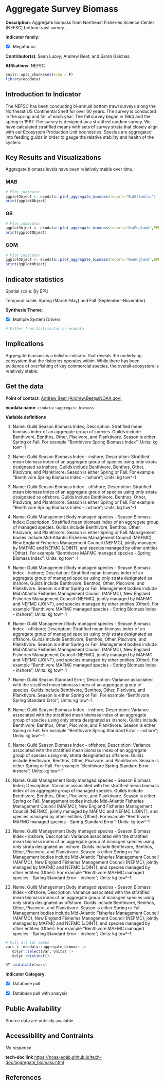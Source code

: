 # Aggregate Survey Biomass

**Description**: Aggregate biomass from Northeast Fisheries Science Center (NEFSC) bottom trawl survey.

**Indicator family**: 

- [X] Megafauna


**Contributor(s)**: Sean Lucey, Andrew Beet, and Sarah Gaichas.

**Affiliations**: NEFSC

```{r echo=FALSE}
knitr::opts_chunk$set(echo = F)
library(ecodata)
```
## Introduction to Indicator
The NEFSC has been conducting bi-annual bottom trawl surveys along the Northeast US Continental Shelf for over 60 years.  The survey is conducted in the spring and fall of each year.  The fall survey began in 1964 and the spring in 1967.  The survey is designed as a stratified random survey.  We have calculated stratified means with sets of survey strata that closely align with our Ecosystem Production Unit boundaries.  Species are aggregated into feeding guilds in order to gauge the relative stability and health of the system.

## Key Results and Visualizations
Aggregate biomass levels have been relatively stable over time.

### MAB

```{r plot_aggregate_biomassMAB}
# Plot indicator
ggplotObject <- ecodata::plot_aggregate_biomass(report='MidAtlantic')
print(ggplotObject)
```

### GB

```{r plot_aggregate_biomassNEGB}
# Plot indicator
ggplotObject <- ecodata::plot_aggregate_biomass(report='NewEngland',EPU='GB')
print(ggplotObject)
```

### GOM

```{r plot_aggregate_biomassNEGOM}
# Plot indicator
ggplotObject <- ecodata::plot_aggregate_biomass(report='NewEngland',EPU='GOM')
print(ggplotObject)
```


## Indicator statistics 
Spatial scale: By EPU

Temporal scale: Spring (March-May) and Fall (September-November)

**Synthesis Theme**:

- [X] Multiple System Drivers


```{r autostats_aggregate_biomass}
# Either from Contributor or ecodata
```

## Implications
Aggregate biomass is a holistic indicator that reveals the underlying ecosystem that the fisheries operates within.  While there has been evidence of overfishing of key commercial species, the overall ecosystem is relatively stable.

## Get the data

**Point of contact**: [Andrew Beet (Andrew.Beet@NOAA.gov)](mailto:Andrew Beet (Andrew.Beet@NOAA.gov)){.email}

**ecodata name**: `ecodata::aggregate_biomass`

**Variable definitions**

1) Name: Guild Season Biomass Index; Description: Stratified mean biomass index of an aggregate group of species.  Guilds include Benthivore, Benthos, Other, Piscivore, and Planktivore. Season is either Spring or Fall. For example "Benthivore Spring Biomass Index"; Units: kg tow^-1 
2) Name: Guild Season Biomass Index - inshore; Description: Stratified mean biomass index of an aggregate group of species using only strata designated as inshore.  Guilds include Benthivore, Benthos, Other, Piscivore, and Planktivore. Season is either Spring or Fall. For example "Benthivore Spring Biomass Index - inshore"; Units: kg tow^-1 
3) Name: Guild Season Biomass Index - offshore; Description: Stratified mean biomass index of an aggregate group of species using only strata designated as offshore.  Guilds include Benthivore, Benthos, Other, Piscivore, and Planktivore. Season is either Spring or Fall. For example "Benthivore Spring Biomass Index - inshore"; Units: kg tow^-1 
4) Name: Guild Management Body managed species - Season Biomass Index; Description: Stratified mean biomass index of an aggregate group of managed species.  Guilds include Benthivore, Benthos, Other, Piscivore, and Planktivore. Season is either Spring or Fall. Management bodies include Mid-Atlantic Fisheries Management Council (MAFMC), New England Fisheries Management Council (NEFMC), jointly managed by MAFMC and NEFMC (JOINT), and species managed by other entities (Other). For example "Benthivore MAFMC managed species - Spring Biomass Index"; Units: kg tow^-1 
5) Name: Guild Management Body managed species -  Season Biomass Index - inshore; Description: Stratified mean biomass index of an aggregate group of managed species using only strata designated as inshore.  Guilds include Benthivore, Benthos, Other, Piscivore, and Planktivore. Season is either Spring or Fall. Management bodies include Mid-Atlantic Fisheries Management Council (MAFMC), New England Fisheries Management Council (NEFMC), jointly managed by MAFMC and NEFMC (JOINT), and species managed by other entities (Other). For example "Benthivore MAFMC managed species -  Spring Biomass Index - inshore"; Units: kg tow^-1 
6) Name: Guild Management Body managed species -  Season Biomass Index - offshore; Description: Stratified mean biomass index of an aggregate group of managed species using only strata designated as offshore.  Guilds include Benthivore, Benthos, Other, Piscivore, and Planktivore. Season is either Spring or Fall. Management bodies include Mid-Atlantic Fisheries Management Council (MAFMC), New England Fisheries Management Council (NEFMC), jointly managed by MAFMC and NEFMC (JOINT), and species managed by other entities (Other). For example "Benthivore MAFMC managed species -  Spring Biomass Index - inshore"; Units: kg tow^-1 
7) Name: Guild Season Standard Error; Description: Variance associated with the stratified mean biomass index of an aggregate group of species.  Guilds include Benthivore, Benthos, Other, Piscivore, and Planktivore. Season is either Spring or Fall. For example "Benthivore Spring Standard Error"; Units: kg tow^-1 
8) Name: Guild Season Biomass Index - inshore; Description: Variance associated with the stratified mean biomass index of an aggregate group of species using only strata designated as inshore.  Guilds include Benthivore, Benthos, Other, Piscivore, and Planktivore. Season is either Spring or Fall. For example "Benthivore Spring Standard Error - inshore"; Units: kg tow^-1 
9) Name: Guild Season Biomass Index - offshore; Description: Variance associated with the stratified mean biomass index of an aggregate group of species using only strata designated as offshore.  Guilds include Benthivore, Benthos, Other, Piscivore, and Planktivore. Season is either Spring or Fall. For example "Benthivore Spring Standard Error - inshore"; Units: kg tow^-1 
10) Name: Guild Management Body managed species - Season Biomass Index; Description: Variance associated with the stratified mean biomass index of an aggregate group of managed species.  Guilds include Benthivore, Benthos, Other, Piscivore, and Planktivore. Season is either Spring or Fall. Management bodies include Mid-Atlantic Fisheries Management Council (MAFMC), New England Fisheries Management Council (NEFMC), jointly managed by MAFMC and NEFMC (JOINT), and species managed by other entities (Other). For example "Benthivore MAFMC managed species - Spring Standard Error"; Units: kg tow^-1 
11) Name: Guild Management Body managed species -  Season Biomass Index - inshore; Description: Variance associated with the stratified mean biomass index of an aggregate group of managed species using only strata designated as inshore.  Guilds include Benthivore, Benthos, Other, Piscivore, and Planktivore. Season is either Spring or Fall. Management bodies include Mid-Atlantic Fisheries Management Council (MAFMC), New England Fisheries Management Council (NEFMC), jointly managed by MAFMC and NEFMC (JOINT), and species managed by other entities (Other). For example "Benthivore MAFMC managed species -  Spring Standard Error - inshore"; Units: kg tow^-1 
12) Name: Guild Management Body managed species -  Season Biomass Index - offshore; Description: Variance associated with the stratified mean biomass index of an aggregate group of managed species using only strata designated as offshore.  Guilds include Benthivore, Benthos, Other, Piscivore, and Planktivore. Season is either Spring or Fall. Management bodies include Mid-Atlantic Fisheries Management Council (MAFMC), New England Fisheries Management Council (NEFMC), jointly managed by MAFMC and NEFMC (JOINT), and species managed by other entities (Other). For example "Benthivore MAFMC managed species -  Spring Standard Error - inshore"; Units: kg tow^-1

```{r vars_aggregate_biomass}
# Pull all var names
vars <- ecodata::aggregate_biomass |>
   dplyr::select(Var, Units) |>
   dplyr::distinct()

DT::datatable(vars)
```
**Indicator Category**:

- [X] Database pull
- [X] Database pull with analysis


## Public Availability

Source data are publicly available.

## Accessibility and Contraints

_No response_

**tech-doc link**
<https://noaa-edab.github.io/tech-doc/aggregate_biomass.html>

## References

